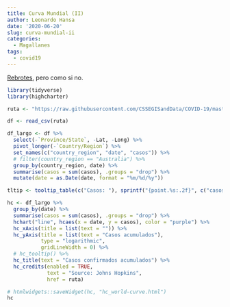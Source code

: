 ```yaml
---
title: Curva Mundial (II)
author: Leonardo Hansa
date: '2020-06-20'
slug: curva-mundial-ii
categories:
  - Magallanes
tags:
  - covid19
---
```


[Rebrotes,](https://www.eldiario.es/internacional/registra-rebrotes-coronavirus-Europa-turismo_0_1039047160.html) pero como si no.

```r
library(tidyverse)
library(highcharter)

ruta <- "https://raw.githubusercontent.com/CSSEGISandData/COVID-19/master/csse_covid_19_data/csse_covid_19_time_series/time_series_covid19_confirmed_global.csv"

df <- read_csv(ruta)

df_largo <- df %>% 
  select(-`Province/State`, -Lat, -Long) %>% 
  pivot_longer(-`Country/Region`) %>% 
  set_names(c("country_region", "date", "casos")) %>% 
  # filter(country_region == "Australia") %>% 
  group_by(country_region, date) %>% 
  summarise(casos = sum(casos), .groups = "drop") %>% 
  mutate(date = as.Date(date, format = "%m/%d/%y"))

tltip <- tooltip_table(c("Casos: "), sprintf("{point.%s:.2f}", c("casos")))

hc <- df_largo %>% 
  group_by(date) %>% 
  summarise(casos = sum(casos), .groups = "drop") %>% 
  hchart("line", hcaes(x = date, y = casos), color = "purple") %>% 
  hc_xAxis(title = list(text = "")) %>% 
  hc_yAxis(title = list(text = "Casos acumulados"), 
           type = "logarithmic", 
           gridLineWidth = 0) %>% 
  # hc_tooltip() %>% 
  hc_title(text = "Casos confirmados acumulados") %>% 
  hc_credits(enabled = TRUE,
             text = "Source: Johns Hopkins",
             href = ruta)

# htmlwidgets::saveWidget(hc, "hc_world-curve.html")
hc
```

<!-- <iframe src="./content/post/hc_world-curve.html" title="La curva"></iframe>  -->


